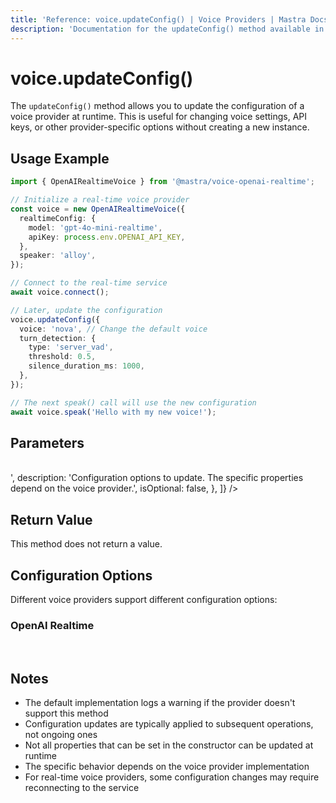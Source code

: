 ```yaml
---
title: 'Reference: voice.updateConfig() | Voice Providers | Mastra Docs'
description: 'Documentation for the updateConfig() method available in voice providers, which updates the configuration of a voice provider at runtime.'
---
```


# voice.updateConfig()

The `updateConfig()` method allows you to update the configuration of a voice provider at runtime. This is useful for changing voice settings, API keys, or other provider-specific options without creating a new instance.

## Usage Example

```typescript
import { OpenAIRealtimeVoice } from '@mastra/voice-openai-realtime';

// Initialize a real-time voice provider
const voice = new OpenAIRealtimeVoice({
  realtimeConfig: {
    model: 'gpt-4o-mini-realtime',
    apiKey: process.env.OPENAI_API_KEY,
  },
  speaker: 'alloy',
});

// Connect to the real-time service
await voice.connect();

// Later, update the configuration
voice.updateConfig({
  voice: 'nova', // Change the default voice
  turn_detection: {
    type: 'server_vad',
    threshold: 0.5,
    silence_duration_ms: 1000,
  },
});

// The next speak() call will use the new configuration
await voice.speak('Hello with my new voice!');
```

## Parameters

<br />
<PropertiesTable
  content={[
    {
      name: 'options',
      type: 'Record<string, unknown>',
      description: 'Configuration options to update. The specific properties depend on the voice provider.',
      isOptional: false,
    },
  ]}
/>

## Return Value

This method does not return a value.

## Configuration Options

Different voice providers support different configuration options:

### OpenAI Realtime

<br />
<PropertiesTable
  content={[
    {
      name: 'voice',
      type: 'string',
      description: "Voice ID to use for speech synthesis (e.g., 'alloy', 'echo', 'nova')",
      isOptional: true,
    },
    {
      name: 'turn_detection',
      type: '{ type: string, threshold?: number, silence_duration_ms?: number }',
      description: 'Configuration for detecting when a user has finished speaking',
      isOptional: true,
    },
  ]}
/>

## Notes

- The default implementation logs a warning if the provider doesn't support this method
- Configuration updates are typically applied to subsequent operations, not ongoing ones
- Not all properties that can be set in the constructor can be updated at runtime
- The specific behavior depends on the voice provider implementation
- For real-time voice providers, some configuration changes may require reconnecting to the service
